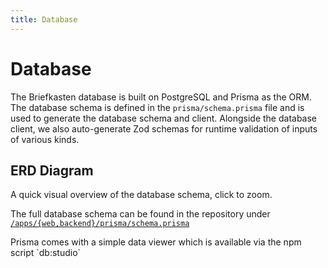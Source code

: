 ```yaml
---
title: Database
---
```


# Database

The Briefkasten database is built on PostgreSQL and Prisma as the ORM. The database schema is defined in the `prisma/schema.prisma` file and is used to generate the database schema and client. Alongside the database client, we also auto-generate Zod schemas for runtime validation of inputs of various kinds.

## ERD Diagram

A quick visual overview of the database schema, click to zoom.


<ImageZoom src={Database1} alt="Settings -> API Token" />

The full database schema can be found in the repository under [`/apps/{web,backend}/prisma/schema.prisma`](https://github.com/ndom91/sveltekasten/blob/main/apps/web/prisma/schema.prisma)

<Callout>
  Prisma comes with a simple data viewer which is available via the npm script
  `db:studio`
</Callout>
